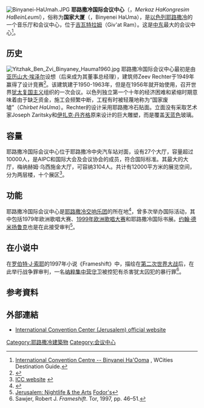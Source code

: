 {{coord|31.7862|35.2027|display=title}}
[[File:Binyanei-HaUmah.JPG|thumb]]
'''耶路撒冷国际会议中心'''（{{lang-he|מרכז הקונגרסים הבינלאומי}}，''Merkaz HaKongresim HaBeinLeumi''），俗称为'''国家大厦'''（{{lang-he|בנייני האומה}}，Binyenei HaUma），是[[以色列|以色列]][[耶路撒冷|耶路撒冷]]的一个音乐厅和会议中心，位于[[吉瓦特拉姆|吉瓦特拉姆]]（Giv'at Ram）。这是[[中东|中东]]最大的会议中心<ref>[http://www.wcities.com/en/record/,259881/409/record.html International Convention Centre -- Binyanei Ha'Ooma] {{Wayback|url=http://www.wcities.com/en/record/,259881/409/record.html |date=20070927014635 }}, WCities Destination Guide.</ref>。

==历史==
[[File:Yitzhak_Ben_Zvi_Binyaney_Hauma1960.jpg|thumb]]
耶路撒冷国际会议中心最初是由[[亚历山大·埃泽尔|亚历山大·埃泽尔]]设想（后来成为其董事总经理），建筑师Zeev Rechter于1949年赢得了设计竞赛<ref>{{Cite web |url=http://www.haaretz.com/culture/arts-leisure/sliding-up-the-rechter-scale-1.5338 |title=Sliding up the Rechter Scale, Haaretz |access-date=2016-02-12 |archive-date=2015-09-24 |archive-url=https://web.archive.org/web/20150924054625/http://www.haaretz.com/culture/arts-leisure/sliding-up-the-rechter-scale-1.5338 |dead-url=no }}</ref>。该建筑建于1950-1963年，但是在1956年就开始使用，召开世界[[犹太复国主义|犹太复国主义]]组织的一次会议。以色列独立第一个十年的经济困难和紧缩时期意味着由于缺乏资金，施工会频繁中断，工程有时被轻蔑地称为“国家废墟”（''Chirbet HaUma''）。Rechter的设计采用耶路撒冷石贴面。立面没有采取艺术家Joseph Zaritsky和[[伊扎克·丹齐格|伊扎克·丹齐格]]原来设计的巨大雕塑，而是覆盖[[天蓝色|天蓝色]]玻璃。

==容量==
耶路撒冷国际会议中心位于耶路撒冷中央汽车站对面，设有27个大厅，容量超过10000人，是AIPC和国际大会及会议协会的成员，符合国际标准。其最大的大厅，梅纳赫姆·乌西施金大厅，可容纳3104人。共计有12000平方米的展览空间，分为两层楼，十个展区<ref>[http://www.iccjer.co.il/en_index.asp ICC website] {{webarchive|url=https://web.archive.org/web/20070512181012/http://www.iccjer.co.il/en_index.asp |date=2007-05-12 }}</ref>。

==功能==
耶路撒冷国际会议中心是[[耶路撒冷交响乐团|耶路撒冷交响乐团]]的所在地<ref>{{cite web |url=http://www.gojerusalem.com/discover/item_26/Binyanei-Hauma---Jerusalem-International-Convention-Center |title=An International Convention Center deserving of the name |publisher=GoJerusalem.com |accessdate=2010-08-06 |archive-date=2013-11-21 |archive-url=https://web.archive.org/web/20131121155047/http://www.gojerusalem.com/discover/item_26/Binyanei-Hauma---Jerusalem-International-Convention-Center |dead-url=no }}</ref>，曾多次举办国际活动，其中包括1979年欧洲歌唱大赛、[[1999年欧洲歌唱大赛|1999年欧洲歌唱大赛]]和耶路撒冷国际书展。[[约翰·德米扬鲁克|约翰·德米扬鲁克]]也是在此接受审判<ref>[http://www.fodors.com/miniguides/mgresults.cfm?destination=jerusalem@80&cur_section=nig&property_id=436338 Jerusalem: Nightlife & the Arts] {{Wayback|url=http://www.fodors.com/miniguides/mgresults.cfm?destination=jerusalem@80&cur_section=nig&property_id=436338 |date=20071017064604 }} [[Fodor's|Fodor's]]</ref>。

==在小说中==
在[[罗伯特·J·索耶|罗伯特·J·索耶]]的1997年小说《Frameshift》中，描绘在[[第二次世界大战|第二次世界大战]]后，在此举行战争罪审判，一名[[纳粹集中营|纳粹集中营守卫]]被控犯有杀害犹太囚犯的暴行罪<ref>Sawjer, Robert J. ''Frameshift''. Tor, 1997, pp. 46–51.</ref>。

==参考資料==
{{reflist}}

==外部連結==
* [https://web.archive.org/web/20110419231230/http://www.iccjer.co.il/en/ International Convention Center (Jerusalem) official website]

{{s-start}}
{{succession box |
  title=欧洲歌唱大赛<br/> 场地|
  before=[[国家室内体育馆|国家室内体育馆]]<br/>[[伯明翰|伯明翰]] |
  after=[[爱立信球形体育馆|爱立信球形体育馆]]<br>/[[斯德哥尔摩|斯德哥尔摩]]|
  years=1999年
}}
{{succession box |
  title=欧洲歌唱大赛<br/> 场地|
  before=[[Palais_des_congrès_de_Paris|Palais des Congrès]]<br/>[[巴黎|巴黎]]|
  after=[[World_Forum_Convention_Center|Congresgebouw]]<br/>[[海牙|海牙]]|
  years=1979年
}}
{{s-end}}

[[Category:耶路撒冷建築物|Category:耶路撒冷建築物]]
[[Category:会议中心|Category:会议中心]]